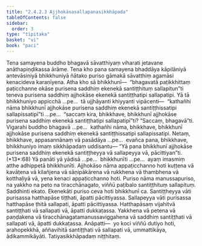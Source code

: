 ```yaml
---
title: "2.4.2.3 Ajjhokāsasallapanasikkhāpada"
tableOfContents: false
sidebar:
  order: 3
type: "tipitaka"
basket: "vi"
book: "paci"
---
```



<DynamicBreadcrumb />

<Division number="846" book="paci" e="ch" v="2" p="354">

<Paragraph number="2695" book="paci">
Tena samayena buddho bhagavā sāvatthiyaṃ viharati jetavane anāthapiṇḍikassa ārāme. Tena kho pana samayena bhaddāya kāpilāniyā antevāsiniyā bhikkhuniyā ñātako puriso gāmakā sāvatthiṃ agamāsi kenacideva karaṇīyena. Atha kho sā bhikkhunī—  “bhagavatā paṭikkhittaṃ paṭicchanne okāse purisena saddhiṃ ekenekā santiṭṭhituṃ sallapitun”ti teneva purisena saddhiṃ ajjhokāse ekenekā santiṭṭhatipi sallapatipi.
</Paragraph>

<Paragraph number="2696" book="paci">
Yā tā bhikkhuniyo appicchā …pe…  tā ujjhāyanti khiyyanti vipācenti—  “kathañhi nāma bhikkhunī ajjhokāse purisena saddhiṃ ekenekā santiṭṭhissatipi sallapissatipī”ti …pe…  “saccaṃ kira, bhikkhave, bhikkhunī ajjhokāse purisena saddhiṃ ekenekā santiṭṭhatipi sallapatipī”ti? “Saccaṃ, bhagavā”ti. Vigarahi buddho bhagavā …pe…  kathañhi nāma, bhikkhave, bhikkhunī ajjhokāse purisena saddhiṃ ekenekā santiṭṭhissatipi sallapissatipi. Netaṃ, bhikkhave, appasannānaṃ vā pasādāya …pe…  evañca pana, bhikkhave, bhikkhuniyo imaṃ sikkhāpadaṃ uddisantu—
</Paragraph>

</Division>
<Division number="847" book="paci" e="ch" v="2" p="354">

<Paragraph number="2697" book="paci">
<Emphasis>“Yā pana bhikkhunī ajjhokāse purisena saddhiṃ ekenekā santiṭṭheyya vā sallapeyya vā, pācittiyan”</Emphasis>ti. (*13*:<Emphasis>68</Emphasis>)
</Paragraph>

</Division>
<Division number="848" book="paci" e="ch" v="2" p="354">

<Paragraph number="2698" book="paci">
<Emphasis>Yā panā</Emphasis>ti yā yādisā …pe…  <Emphasis>bhikkhunī</Emphasis>ti …pe…  ayaṃ imasmiṃ atthe adhippetā bhikkhunīti.
</Paragraph>

<Paragraph number="2699" book="paci">
<Emphasis>Ajjhokāso</Emphasis> nāma appaṭicchanno hoti kuṭṭena vā kavāṭena vā kilañjena vā sāṇipākārena vā rukkhena vā thambhena vā kotthaḷiyā vā, yena kenaci appaṭicchanno hoti.
</Paragraph>

<Paragraph number="2700" book="paci">
<Emphasis>Puriso</Emphasis> nāma manussapuriso, na yakkho na peto na tiracchānagato, viññū paṭibalo santiṭṭhituṃ sallapituṃ.
</Paragraph>

<Paragraph number="2701" book="paci">
<Emphasis>Saddhin</Emphasis>ti ekato. <Emphasis>Ekenekā</Emphasis>ti puriso ceva hoti bhikkhunī ca.
</Paragraph>

<Paragraph number="2702" book="paci">
<Emphasis>Santiṭṭheyya vā</Emphasis>ti purisassa hatthapāse tiṭṭhati, āpatti pācittiyassa.
</Paragraph>

<Paragraph number="2703" book="paci">
<Emphasis>Sallapeyya vā</Emphasis>ti purisassa hatthapāse ṭhitā sallapati, āpatti pācittiyassa.
</Paragraph>

<Paragraph number="2704" book="paci">
Hatthapāsaṃ vijahitvā santiṭṭhati vā sallapati vā, āpatti dukkaṭassa. Yakkhena vā petena vā paṇḍakena vā tiracchānagatamanussaviggahena vā saddhiṃ santiṭṭhati vā sallapati vā, āpatti dukkaṭassa.
</Paragraph>

</Division>
<Division number="849" book="paci" e="ch" v="2" p="355">

<Paragraph number="2705" book="paci">
Anāpatti—  yo koci viññū dutiyo hoti, arahopekkhā, aññavihitā santiṭṭhati vā sallapati vā, ummattikāya, ādikammikāyāti.

</Paragraph>
</Division>

<Paragraph number="2706" type="center" book="paci">
Tatiyasikkhāpadaṃ niṭṭhitaṃ.
</Paragraph>